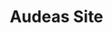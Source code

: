 ---
title: "Audeas Site"
publishedAt: "2025-05-19"
summary: "Desarrollo de headless site para AUDEAS Asociación Civil. Con Next.js, TypeScript, ShadCN, Tailwind y conectado a WordPress."
images:
  - "/images/projects/project-01/audeas-01-imanol-ortega.jpg"
  - "/images/projects/project-01/audeas-02-imanol-ortega.jpg"
link: "https://audeas.com.ar/"
---